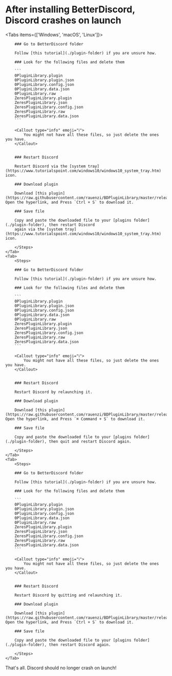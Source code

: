 
# After installing BetterDiscord, Discord crashes on launch

<Tabs items={['Windows', 'macOS', 'Linux']}>
    <Tab>
        <Steps>

        ### Go to BetterDiscord folder

        Follow [this tutorial](./plugin-folder) if you are unsure how.

        ### Look for the following files and delete them

        ```
        0PluginLibrary.plugin
        0PluginLibrary.plugin.json
        0PluginLibrary.config.json
        0PluginLibrary.data.json
        0PluginLibrary.raw
        ZeresPluginLibrary.plugin
        ZeresPluginLibrary.json
        ZeresPluginLibrary.config.json
        ZeresPluginLibrary.raw
        ZeresPluginLibrary.data.json
        ```

        <Callout type="info" emoji="ℹ️">
            You might not have all these files, so just delete the ones you have.
        </Callout>


        ### Restart Discord

        Restart Discord via the [system tray](https://www.tutorialspoint.com/windows10/windows10_system_tray.htm) icon.

        ### Download plugin

        Download [this plugin](https://raw.githubusercontent.com/rauenzi/BDPluginLibrary/master/release/0PluginLibrary.plugin.js). Open the hyperlink, and Press `Ctrl + S` to download it.

        ### Save file

        Copy and paste the downloaded file to your [plugins folder](./plugin-folder), then restart Discord
        again via the [system tray](https://www.tutorialspoint.com/windows10/windows10_system_tray.htm) icon.

        </Steps>
    </Tab>
    <Tab>
        <Steps>

        ### Go to BetterDiscord folder

        Follow [this tutorial](./plugin-folder) if you are unsure how.

        ### Look for the following files and delete them

        ```
        0PluginLibrary.plugin
        0PluginLibrary.plugin.json
        0PluginLibrary.config.json
        0PluginLibrary.data.json
        0PluginLibrary.raw
        ZeresPluginLibrary.plugin
        ZeresPluginLibrary.json
        ZeresPluginLibrary.config.json
        ZeresPluginLibrary.raw
        ZeresPluginLibrary.data.json
        ```

        <Callout type="info" emoji="ℹ️">
            You might not have all these files, so just delete the ones you have.
        </Callout>


        ### Restart Discord

        Restart Discord by relaunching it.

        ### Download plugin

        Download [this plugin](https://raw.githubusercontent.com/rauenzi/BDPluginLibrary/master/release/0PluginLibrary.plugin.js). Open the hyperlink, and Press `⌘ Command + S` to download it.

        ### Save file

        Copy and paste the downloaded file to your [plugins folder](./plugin-folder), then quit and restart Discord again.

        </Steps>
    </Tab> 
    <Tab>
        <Steps>

        ### Go to BetterDiscord folder

        Follow [this tutorial](./plugin-folder) if you are unsure how.

        ### Look for the following files and delete them

        ```
        0PluginLibrary.plugin
        0PluginLibrary.plugin.json
        0PluginLibrary.config.json
        0PluginLibrary.data.json
        0PluginLibrary.raw
        ZeresPluginLibrary.plugin
        ZeresPluginLibrary.json
        ZeresPluginLibrary.config.json
        ZeresPluginLibrary.raw
        ZeresPluginLibrary.data.json
        ```

        <Callout type="info" emoji="ℹ️">
            You might not have all these files, so just delete the ones you have.
        </Callout>


        ### Restart Discord

        Restart Discord by quitting and relaunching it.

        ### Download plugin

        Download [this plugin](https://raw.githubusercontent.com/rauenzi/BDPluginLibrary/master/release/0PluginLibrary.plugin.js). Open the hyperlink, and Press `Ctrl + S` to download it.

        ### Save file

        Copy and paste the downloaded file to your [plugins folder](./plugin-folder), then restart Discord again.

        </Steps>
    </Tab> 
</Tabs>    
That's all. Discord should no longer crash on launch!
